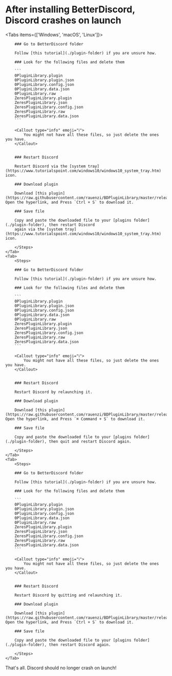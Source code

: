 
# After installing BetterDiscord, Discord crashes on launch

<Tabs items={['Windows', 'macOS', 'Linux']}>
    <Tab>
        <Steps>

        ### Go to BetterDiscord folder

        Follow [this tutorial](./plugin-folder) if you are unsure how.

        ### Look for the following files and delete them

        ```
        0PluginLibrary.plugin
        0PluginLibrary.plugin.json
        0PluginLibrary.config.json
        0PluginLibrary.data.json
        0PluginLibrary.raw
        ZeresPluginLibrary.plugin
        ZeresPluginLibrary.json
        ZeresPluginLibrary.config.json
        ZeresPluginLibrary.raw
        ZeresPluginLibrary.data.json
        ```

        <Callout type="info" emoji="ℹ️">
            You might not have all these files, so just delete the ones you have.
        </Callout>


        ### Restart Discord

        Restart Discord via the [system tray](https://www.tutorialspoint.com/windows10/windows10_system_tray.htm) icon.

        ### Download plugin

        Download [this plugin](https://raw.githubusercontent.com/rauenzi/BDPluginLibrary/master/release/0PluginLibrary.plugin.js). Open the hyperlink, and Press `Ctrl + S` to download it.

        ### Save file

        Copy and paste the downloaded file to your [plugins folder](./plugin-folder), then restart Discord
        again via the [system tray](https://www.tutorialspoint.com/windows10/windows10_system_tray.htm) icon.

        </Steps>
    </Tab>
    <Tab>
        <Steps>

        ### Go to BetterDiscord folder

        Follow [this tutorial](./plugin-folder) if you are unsure how.

        ### Look for the following files and delete them

        ```
        0PluginLibrary.plugin
        0PluginLibrary.plugin.json
        0PluginLibrary.config.json
        0PluginLibrary.data.json
        0PluginLibrary.raw
        ZeresPluginLibrary.plugin
        ZeresPluginLibrary.json
        ZeresPluginLibrary.config.json
        ZeresPluginLibrary.raw
        ZeresPluginLibrary.data.json
        ```

        <Callout type="info" emoji="ℹ️">
            You might not have all these files, so just delete the ones you have.
        </Callout>


        ### Restart Discord

        Restart Discord by relaunching it.

        ### Download plugin

        Download [this plugin](https://raw.githubusercontent.com/rauenzi/BDPluginLibrary/master/release/0PluginLibrary.plugin.js). Open the hyperlink, and Press `⌘ Command + S` to download it.

        ### Save file

        Copy and paste the downloaded file to your [plugins folder](./plugin-folder), then quit and restart Discord again.

        </Steps>
    </Tab> 
    <Tab>
        <Steps>

        ### Go to BetterDiscord folder

        Follow [this tutorial](./plugin-folder) if you are unsure how.

        ### Look for the following files and delete them

        ```
        0PluginLibrary.plugin
        0PluginLibrary.plugin.json
        0PluginLibrary.config.json
        0PluginLibrary.data.json
        0PluginLibrary.raw
        ZeresPluginLibrary.plugin
        ZeresPluginLibrary.json
        ZeresPluginLibrary.config.json
        ZeresPluginLibrary.raw
        ZeresPluginLibrary.data.json
        ```

        <Callout type="info" emoji="ℹ️">
            You might not have all these files, so just delete the ones you have.
        </Callout>


        ### Restart Discord

        Restart Discord by quitting and relaunching it.

        ### Download plugin

        Download [this plugin](https://raw.githubusercontent.com/rauenzi/BDPluginLibrary/master/release/0PluginLibrary.plugin.js). Open the hyperlink, and Press `Ctrl + S` to download it.

        ### Save file

        Copy and paste the downloaded file to your [plugins folder](./plugin-folder), then restart Discord again.

        </Steps>
    </Tab> 
</Tabs>    
That's all. Discord should no longer crash on launch!
